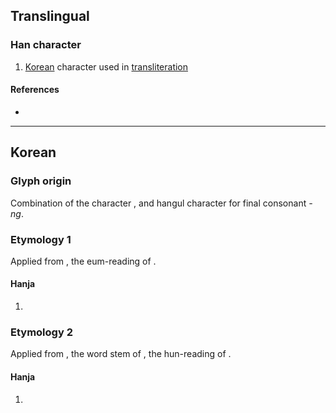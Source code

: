 {{character info}}
==Translingual==

===Han character===
{{Han char|rn=19|rad=力|as=04|sn=6|four=|canj=KRR|ids=⿱加〇}}

# [[Korea]]n character used in [[transliteration]]

====References====
* {{Han ref|kx=0146.241|dkj=|dj=|hdz=|uh=3514|ud=13588|bh=|bd=}}

----

==Korean==

===Glyph origin===
{{ko-etym-gukja}} Combination of the character {{m|ko|加|ts=[[가]]|tr=ga|pos=hun-reading: {{ko-l|더하다|to be more than, to add}}, derived from {{ko-l|더|more}}}}, and hangul character {{ko-l|ㅇ}} for final consonant ''-ng''.

===Etymology 1===
Applied from {{ko-l|가}}, the eum-reading of {{m|ko|加}}.

====Hanja====
{{ko-hanja/new|음역자|강}}

# {{hanja form of|강|{{n-g|[[hanja]] used for [[transliteration]]}}}}

===Etymology 2===
Applied from {{ko-l|더}}, the word stem of {{ko-l|더하다}}, the hun-reading of {{m|ko|加}}.

====Hanja====
{{ko-hanja/new|음역자|덩}}

# {{hanja form of|덩|{{n-g|[[hanja]] used for [[transliteration]]}}}}